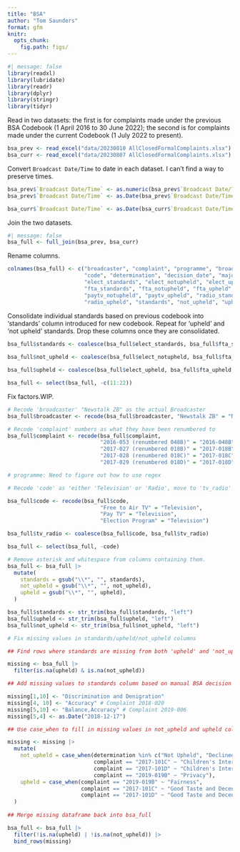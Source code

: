 ```yaml
---
title: "BSA"
author: "Tom Saunders"
format: gfm
knitr:
  opts_chunk:
    fig.path: figs/
---
```


```r
#| message: false
library(readxl)
library(lubridate)
library(readr)
library(dplyr)
library(stringr)
library(tidyr)
```

Read in two datasets: the first is for complaints made under the previous BSA Codebook (1 April 2016 to 30 June 2022); the second is for complaints made under the current Codebook (1 July 2022 to present).

```r
bsa_prev <- read_excel("data/20230810 AllClosedFormalComplaints.xlsx")
bsa_curr <- read_excel("data/20230807 AllClosedFormalComplaints.xlsx")
```

Convert `Broadcast Date/Time` to date in each dataset. I can't find a way to preserve times.

```r
bsa_prev$`Broadcast Date/Time` <- as.numeric(bsa_prev$`Broadcast Date/Time`)
bsa_prev$`Broadcast Date/Time` <- as.Date(bsa_prev$`Broadcast Date/Time`, origin = "1899-12-30")

bsa_curr$`Broadcast Date/Time` <- as.Date(bsa_curr$`Broadcast Date/Time`, origin = "1899-12-30")
```

Join the two datasets.

```r
#| message: false
bsa_full <- full_join(bsa_prev, bsa_curr)
```

Rename columns.

```r
colnames(bsa_full) <- c("broadcaster", "complaint", "programme", "broadcast_date", "genre",
                        "code", "determination", "decision_date", "majority", "split", 
                        "elect_standards", "elect_notupheld", "elect_upheld", 
                        "fta_standards", "fta_notupheld", "fta_upheld", "paytv_standards",
                        "paytv_notupheld", "paytv_upheld", "radio_standards", "radio_notupheld",
                        "radio_upheld", "standards", "not_upheld", "upheld", "tv_radio")
```

Consolidate individual standards based on previous codebook into 'standards' column introduced for new codebook. Repeat for 'upheld' and 'not upheld' standards. Drop these columns once they are consolidated.

```r

bsa_full$standards <- coalesce(bsa_full$elect_standards, bsa_full$fta_standards, bsa_full$paytv_standards, bsa_full$radio_standards, bsa_full$standards)
  
bsa_full$not_upheld <- coalesce(bsa_full$elect_notupheld, bsa_full$fta_notupheld, bsa_full$paytv_notupheld, bsa_full$radio_notupheld, bsa_full$not_upheld)

bsa_full$upheld <- coalesce(bsa_full$elect_upheld, bsa_full$fta_upheld, bsa_full$paytv_upheld, bsa_full$radio_upheld, bsa_full$upheld)

bsa_full <- select(bsa_full, -c(11:22))
```

Fix factors.WIP.

```r
# Recode 'broadcaster' "Newstalk ZB" as the actual Broadcaster
bsa_full$broadcaster <- recode(bsa_full$broadcaster, "Newstalk ZB" = "NZME Radio Ltd")

# Recode 'complaint' numbers as what they have been renumbered to
bsa_full$complaint <- recode(bsa_full$complaint, 
                             "2016-053 (renumbered 048B)" = "2016-048B",
                             "2017-027 (renumbered 018B)" = "2017-018B",
                             "2017-028 (renumbered 018C)" = "2017-018C",
                             "2017-029 (renumbered 018D)" = "2017-018D")

# programme: Need to figure out how to use regex

# Recode 'code' as 'either 'Television' or 'Radio', move to 'tv_radio' column to align with new codebook, then delete 'code' column.

bsa_full$code <- recode(bsa_full$code, 
                             "Free to Air TV" = "Television",
                             "Pay TV" = "Television",
                             "Election Program" = "Television")

bsa_full$tv_radio <- coalesce(bsa_full$code, bsa_full$tv_radio)

bsa_full <- select(bsa_full, -code)

# Remove asterisk and whitespace from columns containing them.
bsa_full <- bsa_full |> 
  mutate(
    standards = gsub("\\*", "", standards),
    not_upheld = gsub("\\*", "", not_upheld),
    upheld = gsub("\\*", "", upheld),
  )

bsa_full$standards <- str_trim(bsa_full$standards, "left")
bsa_full$upheld <- str_trim(bsa_full$upheld, "left")
bsa_full$not_upheld <- str_trim(bsa_full$not_upheld, "left")

# Fix missing values in standards/upheld/not_upheld columns

## Find rows where standards are missing from both 'upheld' and 'not_upheld" columns.

missing <- bsa_full |> 
  filter(is.na(upheld) & is.na(not_upheld))

## Add missing values to standards column based on manual BSA decision database lookup

missing[1,10] <- "Discrimination and Denigration"
missing[4, 10] <- "Accuracy" # Complaint 2018-020 
missing[5,10] <- "Balance,Accuracy" # Complaint 2019-006
missing[5,4] <- as.Date("2018-12-17")

## Use case_when to fill in missing values in not_upheld and upheld columns.

missing <- missing |>
  mutate(
    not_upheld = case_when(determination %in% c("Not Upheld", "Declined to Determine 11a", "Declined to Determine 11b") ~ standards,
                           complaint == "2017-101C" ~ "Children's Interests",
                           complaint == "2017-101D" ~ "Children's Interests",
                           complaint == "2019-019B" ~ "Privacy"),
    upheld = case_when(complaint == "2019-019B" ~ "Fairness",
                       complaint == "2017-101C" ~ "Good Taste and Decency",
                       complaint == "2017-101D" ~ "Good Taste and Decency")
  )
  
## Merge missing dataframe back into bsa_full

bsa_full <- bsa_full |>
  filter(!is.na(upheld) | !is.na(not_upheld)) |> 
  bind_rows(missing)

```



